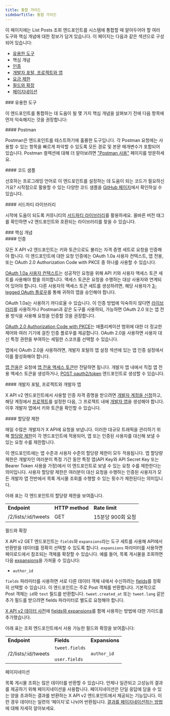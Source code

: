 ```yaml
---
title: 통합 가이드
sidebarTitle: 통합 가이드
---
```



이 페이지에는 List Posts 조회 엔드포인트를 시스템에 통합할 때 알아두어야 할 여러 도구와 핵심 개념에 대한 정보가 담겨 있습니다. 이 페이지는 다음과 같은 섹션으로 구성되어 있습니다:

- [유용한 도구](#helpful)
- 핵심 개념
- [인증](#authentication)
- [개발자 포털, 프로젝트와 앱](#portal)
- [요금 제한](#limits)
- [필드와 확장](#fields)
- [페이지네이션](#pagination)

<div id="helpful-tools">
  ### 유용한 도구
</div>

이 엔드포인트를 통합하는 데 도움이 될 몇 가지 핵심 개념을 살펴보기 전에 다음 항목에 먼저 익숙해지는 것을 권장합니다:

<div id="postman">
  #### Postman
</div>

Postman은 엔드포인트를 테스트하기에 훌륭한 도구입니다. 각 Postman 요청에는 사용할 수 있는 항목을 빠르게 파악할 수 있도록 모든 경로 및 본문 매개변수가 포함되어 있습니다. Postman 컬렉션에 대해 더 알아보려면 ["Postman 사용"](/ko/tutorials/postman-getting-started) 페이지를 방문하세요. 

<div id="code-samples">
  #### 코드 샘플
</div>

선호하는 프로그래밍 언어로 이 엔드포인트를 설정하는 데 도움이 되는 코드가 필요하신가요? 시작점으로 활용할 수 있는 다양한 코드 샘플을 [GitHub 페이지](https://github.com/xdevplatform/Twitter-API-v2-sample-code)에서 확인하실 수 있습니다.

<div id="third-party-libraries">
  #### 서드파티 라이브러리
</div>

시작에 도움이 되도록 커뮤니티의 [서드파티 라이브러리](/ko/x-api/tools-and-libraries/overview)를 활용하세요. 올바른 버전 태그를 확인하면 v2 엔드포인트와 호환되는 라이브러리를 찾을 수 있습니다.

<div id="key-concepts">
  ### 핵심 개념
</div>

<div id="authentication">
  #### 인증
</div>

모든 X API v2 엔드포인트는 키와 토큰으로도 불리는 자격 증명 세트로 요청을 인증해야 합니다. 이 엔드포인트에 대한 요청 인증에는 OAuth 1.0a 사용자 컨텍스트, 앱 전용, 또는 OAuth 2.0 Authorization Code with PKCE 중 하나를 사용할 수 있습니다. 

[OAuth 1.0a 사용자 컨텍스트](/ko/resources/fundamentals/authentication#oauth-1-0a-2)는 성공적인 요청을 위해 API 키와 사용자 액세스 토큰 세트를 사용해야 함을 의미합니다. 액세스 토큰은 요청을 수행하는 대상 사용자와 연계되어 있어야 합니다. 다른 사용자의 액세스 토큰 세트를 생성하려면, 해당 사용자가 [3-legged OAuth 플로우](/ko/resources/fundamentals/authentication#obtaining-access-tokens-using-3-legged-oauth-flow)를 통해 귀하의 앱을 승인해야 합니다.

OAuth 1.0a는 사용하기 까다로울 수 있습니다. 이 인증 방법에 익숙하지 않다면 [라이브러리](/ko/x-api/tools-and-libraries/overview)를 사용하거나 Postman과 같은 도구를 사용하되, 가능하면 OAuth 2.0 또는 앱 전용 방식을 사용해 요청을 인증할 것을 권장합니다.

[OAuth 2.0 Authorization Code with PKCE](/ko/resources/fundamentals/authentication#oauth-2-0-authorization-code-flow-with-pkce-2)는 애플리케이션 범위에 대한 더 정교한 제어와 여러 기기에 걸친 인증 플로우를 제공합니다. OAuth 2.0을 사용하면 사용자 대신 특정 권한을 부여하는 세밀한 스코프를 선택할 수 있습니다. 

앱에서 OAuth 2.0을 사용하려면, 개발자 포털의 앱 설정 섹션에 있는 앱 인증 설정에서 이를 활성화해야 합니다.

[앱 전용](/ko/resources/fundamentals/authentication#app-only-authentication-and-oauth-2-0-bearer-token)은 요청에 [앱 전용 액세스 토큰](/ko/resources/fundamentals/authentication#app-only-authentication-and-oauth-2-0-bearer-token)만 전달하면 됩니다. 개발자 앱 내에서 직접 앱 전용 액세스 토큰을 생성하거나, [POST oauth2/token](/ko/resources/fundamentals/authentication#post-oauth2-token) 엔드포인트로 생성할 수 있습니다.

<div id="developer-portal-projects-and-developer-apps">
  #### 개발자 포털, 프로젝트와 개발자 앱
</div>

X API v2 엔드포인트에서 사용할 인증 자격 증명을 받으려면 [개발자 계정을 신청](https://developer.x.com/en/portal/petition/essential/basic-info)하고, 해당 계정에서 [프로젝트](/ko/resources/fundamentals/projects)를 설정한 다음, 그 프로젝트 내에 [개발자 앱](/ko/resources/fundamentals/developer-apps)을 생성해야 합니다. 이후 개발자 앱에서 키와 토큰을 확인할 수 있습니다.
 

<div id="rate-limits">
  #### 할당량 제한
</div>

매일 수많은 개발자가 X API에 요청을 보냅니다. 이러한 대규모 트래픽을 관리하기 위해 [할당량 제한](https://developer.x.com/x-api/fundamentals/rate-limits)이 각 엔드포인트에 적용되어, 앱 또는 인증된 사용자를 대신해 보낼 수 있는 요청 수를 제한합니다.

이 엔드포인트에는 앱 수준과 사용자 수준의 할당량 제한이 모두 적용됩니다. 앱 할당량 제한은 개발자인 여러분이 특정 기간 동안 특정 앱(API Key와 API Secret Key 또는 Bearer Token 사용을 가정)에서 이 엔드포인트로 보낼 수 있는 요청 수를 제한한다는 의미입니다. 사용자 할당량 제한은 여러분이 대신 요청을 수행하는 인증된 사용자가 모든 개발자 앱 전반에서 목록 게시물 조회를 수행할 수 있는 횟수가 제한된다는 의미입니다.

아래 표는 각 엔드포인트의 할당량 제한을 보여줍니다.

|     |     |     |
| :--- | :--- | :--- |
| **Endpoint** | **HTTP method** | **Rate limit** |
| /2/lists/:id/tweets | GET | 15분당 900회 요청 |

필드와 확장

X API v2 GET 엔드포인트는 `fields`와 `expansions`라는 도구 세트를 사용해 API에서 반환받을 데이터를 정확히 선택할 수 있도록 합니다. `expansions` 파라미터를 사용하면 페이로드에서 참조되는 객체를 확장할 수 있습니다. 예를 들어, 목록 게시물을 조회하면 다음 [expansions](/ko/x-api/fundamentals/expansions)을 가져올 수 있습니다:

- `author_id`

`fields` 파라미터를 사용하면 서로 다른 데이터 객체 내에서 수신하려는 [fields](/ko/x-api/fundamentals/fields)를 정확히 선택할 수 있습니다. 이 엔드포인트는 주로 Post 객체를 반환합니다. 기본적으로 Post 객체는 `id`와 `text` 필드를 반환합니다. `tweet.created_at` 또는 `tweet.lang` 같은 추가 필드를 받으려면 fields 파라미터로 별도로 요청해야 합니다.

[X API v2 데이터 사전](/ko/x-api/fundamentals/data-dictionary)에 [fields와 expansions](/ko/x-api/fundamentals/data-dictionary#how-to-use-fields-and-expansions)를 함께 사용하는 방법에 대한 가이드를 추가했습니다.

아래 표는 조회 엔드포인트에서 사용 가능한 필드와 확장을 보여줍니다:

|     |     |     |
| :--- | :--- | :--- |
| **Endpoint** | **Fields** | **Expansions** |
| /2/lists/:id/tweets | `tweet.fields`<br /><br />`user.fields` | `author_id` |

페이지네이션

목록 게시물 조회는 많은 데이터를 반환할 수 있습니다. 언제나 일관되고 고성능의 결과를 제공하기 위해 페이지네이션을 사용합니다. 페이지네이션은 단일 응답에 담을 수 있는 양을 초과하는 결과를 반환하는 X API v2 엔드포인트에서 제공되는 기능입니다. 이런 경우 데이터는 일련의 ‘페이지’로 나뉘어 반환됩니다. [결과를 페이지네이션하는 방법](/ko/x-api/fundamentals/pagination)에 대해 자세히 알아보세요.